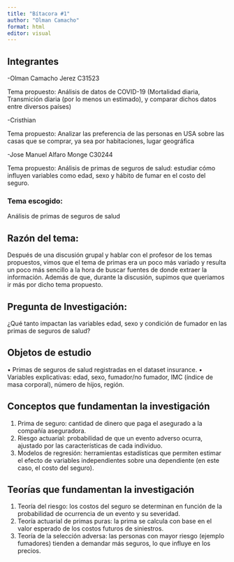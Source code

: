 ```yaml
---
title: "Bítacora #1"
author: "Olman Camacho"
format: html
editor: visual
---
```


## Integrantes

-Olman Camacho Jerez C31523

Tema propuesto: Análisis de datos de COVID-19 (Mortalidad diaria, Transmición diaria (por lo menos un estimado), y comparar dichos datos entre diversos países)

-Cristhian

Tema propuesto: Analizar las preferencia de las personas en USA sobre las casas que se comprar, ya sea por habitaciones, lugar geográfica

-Jose Manuel Alfaro Monge C30244

Tema propuesto: Análisis de primas de seguros de salud: estudiar cómo influyen variables como edad, sexo y hábito de fumar en el costo del seguro.

### Tema escogido:
Análisis de primas de seguros de salud

## Razón del tema:
Después de una discusión grupal y hablar con el profesor de los temas propuestos, vimos que el tema de primas era un poco más variado y resulta un poco más sencillo a la hora de buscar fuentes de donde extraer la información. Además de que, durante la discusión, supimos que queriamos ir más por dicho tema propuesto.

## Pregunta de Investigación:
¿Qué tanto impactan las variables edad, sexo y condición de fumador en las primas de seguros de salud?

## Objetos de estudio
•	Primas de seguros de salud registradas en el dataset insurance.
•	Variables explicativas: edad, sexo, fumador/no fumador, IMC (índice de masa corporal), número de hijos, región.

## Conceptos que fundamentan la investigación
1.	Prima de seguro: cantidad de dinero que paga el asegurado a la compañía aseguradora.
2.	Riesgo actuarial: probabilidad de que un evento adverso ocurra, ajustado por las características de cada individuo.
3.	Modelos de regresión: herramientas estadísticas que permiten estimar el efecto de variables independientes sobre una dependiente (en este caso, el costo del seguro).

## Teorías que fundamentan la investigación
1.	Teoría del riesgo: los costos del seguro se determinan en función de la probabilidad de ocurrencia de un evento y su severidad.
2.	Teoría actuarial de primas puras: la prima se calcula con base en el valor esperado de los costos futuros de siniestros.
3.	Teoría de la selección adversa: las personas con mayor riesgo (ejemplo fumadores) tienden a demandar más seguros, lo que influye en los precios.